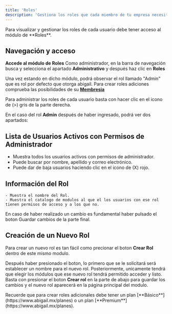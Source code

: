 ```yaml
---
title: 'Roles'
description: 'Gestiona los roles que cada miembro de tu empresa necesita para trabajar.'
---
```


<Warning>
Para visualizar y gestionar los roles de cada usuario debe tener acceso al módulo de **Roles**.
</Warning>

## Navegación y acceso

**Accede al módulo de Roles**
Como administrador, en la barra de navegación busca y selecciona el apartado **Administrativo** y después haz clic en **Roles**

Una vez estando en dicho módulo, podrá observar el rol llamado "Admin" que es rol por defecto que otorga abigail.
<Note>
Para crear roles adiciones comprueba las posibilidades de su [**Membresia**](https://www.abigail.mx/planes)
</Note>

Para administrar los roles de cada usuario basta con hacer clic en el icono de (>) gris de la parte derecha.

En el caso del rol **Admin** después de haber ingresado, podrá ver dos apartados: 

## Lista de Usuarios Activos con Permisos de Administrador
   - Muestra todos los usuarios activos con permisos de administrador.
   - Puede buscar por nombre, apellido y correo electrónico.
   - Puede dar de baja usuarios haciendo clic en el icono de (X) rojo.

##  Información del Rol
    - Muestra el nombre del Rol.
    - Muestra el catalogo de modulos al que el los usuarios con ese rol tienen permisos de acceso y a los que no.

<Warning>
En caso de haber realizado un cambio es fundamental haber pulsado el boton Guardar cambios de la parte final.
</Warning>

## Creación de un Nuevo Rol
Para crear un nuevo rol es tan fácil como precionar el boton **Crear Rol** dentro de este mismo modulo. 

Después haber presionado el boton, lo primero que se le solicitará será establecer un nombre para el nuevo rol. Posteriormente, unicamente tendrá que elegir los módulos que ese nuevo rol tendrá permitido acceder y listo.
Basta con presionar el boton **Crear rol** en la parte de abajo para guardar los cambios y el nuevo rol aparecerá en la página principal del modulo.

<Note>
Recuerde que para crear roles adicionales debe tener un plan [**Básico**](https://www.abigail.mx/planes) o un plan [**Premium**](https://www.abigail.mx/planes).
</Note>











